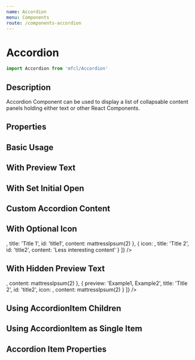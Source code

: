 ```yaml
---
name: Accordion
menu: Components
route: /components-accordion
---
```



# Accordion

```javascript
import Accordion from 'mfcl/Accordion'
```

## Description

Accordion Component can be used to display a list of collapsable content panels holding either text or other React Components.

## Properties

<Props of={Accordion} />

## Basic Usage

<Playground>
  <Accordion
    items={[
      {
        title: 'Title 1',
        id: 'title1',
        content: mattressIpsum(2)
      },
      { title: 'Title 2', id: 'title2', content: 'Less interesting content' }
    ]}
  />
</Playground>

## With Preview Text

<Playground>
  <Accordion
    items={[
      {
        preview: 'title 1 Description',
        title: 'Title 1',
        id: 'title1',
        content: mattressIpsum(2)
      },
      { preview: 'more description', title: 'Title 2', id: 'title2', content: 'Less interesting content' }
    ]}
  />
</Playground>

## With Set Initial Open

<Playground>
  <Accordion
    items={[
      {
        initialOpen: true,
        title: 'Product Description',
        id: 'productDescription',
        content: mattressIpsum(2)
      },
      { title: 'Questions & Answers', id: 'questionAnswer', content: 'Questions and Answers here' },
      { title: 'Reviews', id: 'reviews', content: 'Be the first to review here' }
    ]}
/>


</Playground>


## Custom Accordion Content

<Playground>
  <CustomAccordion />
</Playground>

## With Optional Icon

<Playground>
  <Accordion
    items={[
      {
        icon: <MediumBed />,
        title: 'Title 1',
        id: 'title1',
        content: mattressIpsum(2)
      },
      {
        icon: <PlushBed />,
        title: 'Title 2',
        id: 'title2',
        content: 'Less interesting content'
      }
    ]}
  />
</Playground>

## With Hidden Preview Text

<Playground>
  <Accordion
    hidePreview={true}
    items={[
      {
        preview: 'Example1, Example2',
        title: 'Title 1',
        id: 'title1',
        icon: <MediumBed />,
        content: mattressIpsum(2)
      },
      {
        preview: 'Example1, Example2',
        title: 'Title 2',
        id: 'title2',
        icon: <PlushBed />,
        content: mattressIpsum(2)
      }
    ]}
  />
</Playground>

## Using AccordionItem Children

<Playground>
  <Accordion> 
    <AccordionItem title={"Test"} id={"test_1"} content={mattressIpsum(2)} />
    <AccordionItem title={"Test 2"} id={"test_2"} content={mattressIpsum(2)}/>
  </Accordion>


</Playground>


## Using AccordionItem as Single Item

<Playground>
  <Accordion singleItemAccordion={true}> 
    <AccordionItem title={"Test Single"} id={"test_1"} content={mattressIpsum(2)} />
  </Accordion>


</Playground>


## Accordion Item Properties

<Props of={AccordionItem} />
